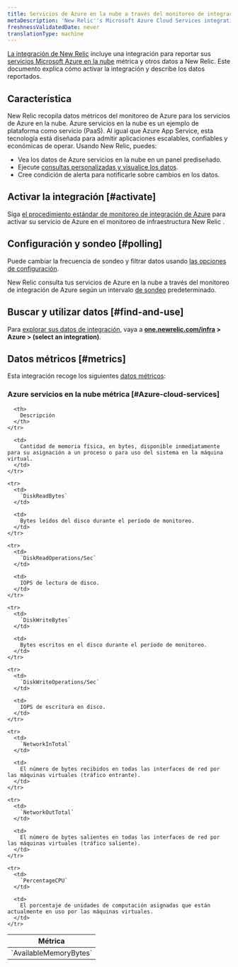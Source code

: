```yaml
---
title: Servicios de Azure en la nube a través del monitoreo de integración de Azure
metaDescription: 'New Relic''s Microsoft Azure Cloud Services integration: what data it reports and how to enable it.'
freshnessValidatedDate: never
translationType: machine
---
```


[La integración de New Relic](/docs/infrastructure/integrations-getting-started/getting-started/introduction-infrastructure-integrations) incluye una integración para reportar sus [servicios Microsoft Azure en la nube](https://learn.microsoft.com/en-us/azure/cloud-services) métrica y otros datos a New Relic. Este documento explica cómo activar la integración y describe los datos reportados.

## Característica

New Relic recopila datos métricos del monitoreo de Azure para los servicios de Azure en la nube. Azure servicios en la nube es un ejemplo de plataforma como servicio (PaaS). Al igual que Azure App Service, esta tecnología está diseñada para admitir aplicaciones escalables, confiables y económicas de operar. Usando New Relic, puedes:

* Vea los datos de Azure servicios en la nube en un panel prediseñado.
* Ejecute [consultas personalizadas y visualice los datos](/docs/infrastructure/integrations-getting-started/getting-started/use-integration-data-new-relic-insights).
* Cree condición de alerta para notificarle sobre cambios en los datos.

## Activar la integración [#activate]

Siga [el procedimiento estándar de monitoreo de integración de Azure](/docs/infrastructure/microsoft-azure-integrations/azure-integrations-list/azure-monitor) para activar su servicio de Azure en el monitoreo de infraestructura New Relic .

## Configuración y sondeo [#polling]

Puede cambiar la frecuencia de sondeo y filtrar datos usando [las opciones de configuración](/docs/infrastructure/microsoft-azure-integrations/azure-integrations-list/azure-monitor/#settings).

New Relic consulta tus servicios de Azure en la nube a través del monitoreo de integración de Azure según un intervalo [de sondeo](/docs/infrastructure/microsoft-azure-integrations/azure-integrations-list/azure-monitor/#settings) predeterminado.

## Buscar y utilizar datos [#find-and-use]

Para [explorar sus datos de integración](/docs/infrastructure/integrations/find-use-infrastructure-integration-data), vaya a <DNT>**[one.newrelic.com/infra](https://one.newrelic.com/infra) > Azure > (select an integration)**</DNT>.

## Datos métricos [#metrics]

Esta integración recoge los siguientes [datos métricos](/docs/infrastructure/integrations-getting-started/getting-started/understand-integration-data-data-types#metric):

### Azure servicios en la nube métrica [#Azure-cloud-services]

<table>
  <thead>
    <tr>
      <th style={{ width: "300px" }}>
        Métrica
      </th>

      <th>
        Descripción
      </th>
    </tr>
  </thead>

  <tbody>
    <tr>
      <td>
        `AvailableMemoryBytes`
      </td>

      <td>
        Cantidad de memoria física, en bytes, disponible inmediatamente para su asignación a un proceso o para uso del sistema en la máquina virtual.
      </td>
    </tr>

    <tr>
      <td>
        `DiskReadBytes`
      </td>

      <td>
        Bytes leídos del disco durante el período de monitoreo.
      </td>
    </tr>

    <tr>
      <td>
        `DiskReadOperations/Sec`
      </td>

      <td>
        IOPS de lectura de disco.
      </td>
    </tr>

    <tr>
      <td>
        `DiskWriteBytes`
      </td>

      <td>
        Bytes escritos en el disco durante el período de monitoreo.
      </td>
    </tr>

    <tr>
      <td>
        `DiskWriteOperations/Sec`
      </td>

      <td>
        IOPS de escritura en disco.
      </td>
    </tr>

    <tr>
      <td>
        `NetworkInTotal`
      </td>

      <td>
        El número de bytes recibidos en todas las interfaces de red por las máquinas virtuales (tráfico entrante).
      </td>
    </tr>

    <tr>
      <td>
        `NetworkOutTotal`
      </td>

      <td>
        El número de bytes salientes en todas las interfaces de red por las máquinas virtuales (tráfico saliente).
      </td>
    </tr>

    <tr>
      <td>
        `PercentageCPU`
      </td>

      <td>
        El porcentaje de unidades de computación asignadas que están actualmente en uso por las máquinas virtuales.
      </td>
    </tr>
  </tbody>
</table>